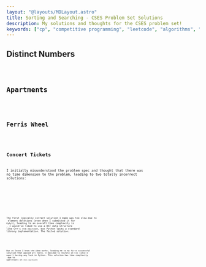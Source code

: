 ```yaml
---
layout: "@layouts/MDLayout.astro"
title: Sorting and Searching - CSES Problem Set Solutions
description: My solutions and thoughts for the CSES problem set!
keywords: ["cp", "competitive programming", "leetcode", "algorithms", "data structures"]
---
```







<Intro />


## Distinct Numbers <Spec href="https://cses.fi/problemset/task/1621" cdate="2024-01-15" />


<Code code={SolDistinctNumbers} lang="py" />


## Apartments <Spec href="https://cses.fi/problemset/task/1084/" cdate="2024-01-15" />


<Code code={SolApartments} lang="py" />


## Ferris Wheel <Spec href="https://cses.fi/problemset/task/1090/" cdate="2024-01-16" />


<Code code={SolFerrisWheel} lang="py" />

## Concert Tickets <Spec href="https://cses.fi/problemset/task/1091/" cdate="2024-01-18" />

I initially misunderstood the problem spec and thought that there was no time dimension to the problem, leading to two totally incorrect solutions:


<SpoilerBlock buttonLabel="Failed Solution 1">
    <Code code={SolConcertTicketsFail01} lang="py" />
</SpoilerBlock>

<SpoilerBlock buttonLabel="Failed Solution 2">
    <Code code={SolConcertTicketsFail02} lang="py" />
</SpoilerBlock>

The first logically correct solution I made was too slow due to <Latex code="O(n)" /> element deletions (even when I submitted it for `PyPy3`), leading to an overall time complexity is <Latex code="O(nm)" />. I would've liked to use a BST data structure like C++'s `std::multiset`, but Python lacks a standard library implementation. The failed solution:


<SpoilerBlock buttonLabel="Time Limit Exceeded Solution">
    <Code code={SolConcertTicketsFail03} lang="py" />
</SpoilerBlock>

But at least I know the idea works, leading me to my first successful solution that passed all tests. I decided to rewrite in C++ since I wasn't having any luck in Python. This solution has time complexity <Latex code="O(m \log n)" /> due to <Latex code="O(\log n)" /> operations on `std::multiset`:


<Code code={SolConcertTickets} lang="cpp" />

